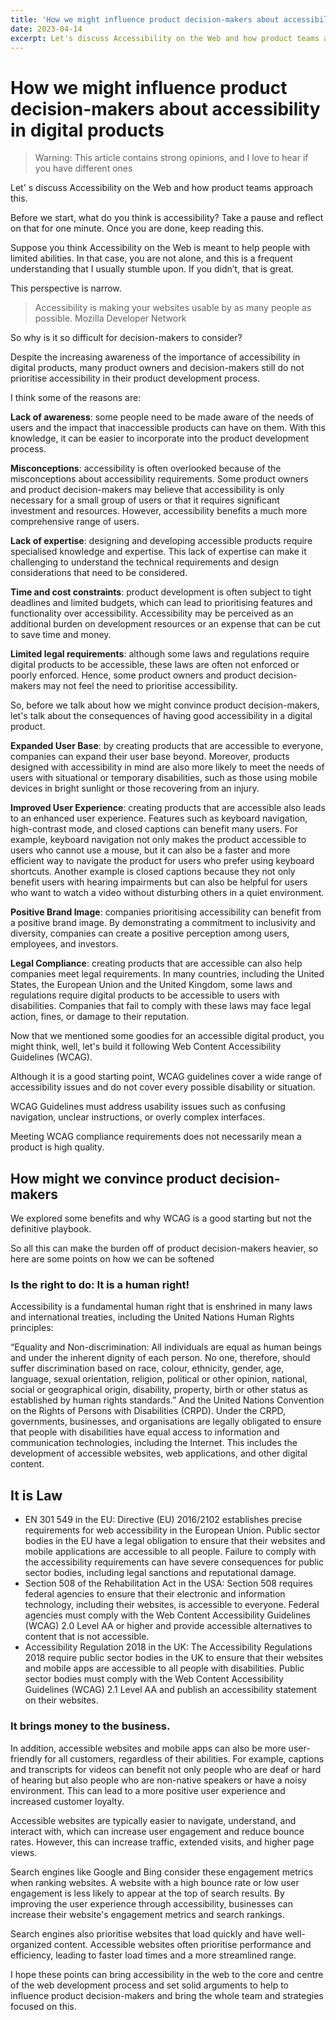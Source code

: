 ```yaml
---
title: 'How we might influence product decision-makers about accessibility in digital products'
date: 2023-04-14
excerpt: Let's discuss Accessibility on the Web and how product teams approach this.
---
```


# How we might influence product decision-makers about accessibility in digital products

> Warning: This article contains strong opinions, and I love to hear if you have different ones

Let' s discuss Accessibility on the Web and how product teams approach this.

Before we start, what do you think is accessibility? Take a pause and reflect on that for one minute. Once you are done, keep reading this.

Suppose you think Accessibility on the Web is meant to help people with limited abilities. In that case, you are not alone, and this is a frequent understanding that I usually stumble upon. If you didn’t, that is great.

This perspective is narrow.

> Accessibility is making your websites usable by as many people as possible.
> Mozilla Developer Network

So why is it so difficult for decision-makers to consider?

Despite the increasing awareness of the importance of accessibility in digital products, many product owners and decision-makers still do not prioritise accessibility in their product development process.

I think some of the reasons are:

**Lack of awareness**: some people need to be made aware of the needs of users and the impact that inaccessible products can have on them. With this knowledge, it can be easier to incorporate into the product development process.

**Misconceptions**: accessibility is often overlooked because of the misconceptions about accessibility requirements. Some product owners and product decision-makers may believe that accessibility is only necessary for a small group of users or that it requires significant investment and resources. However, accessibility benefits a much more comprehensive range of users.

**Lack of expertise**: designing and developing accessible products require specialised knowledge and expertise. This lack of expertise can make it challenging to understand the technical requirements and design considerations that need to be considered.

**Time and cost constraints**: product development is often subject to tight deadlines and limited budgets, which can lead to prioritising features and functionality over accessibility. Accessibility may be perceived as an additional burden on development resources or an expense that can be cut to save time and money.

**Limited legal requirements**: although some laws and regulations require digital products to be accessible, these laws are often not enforced or poorly enforced. Hence, some product owners and product decision-makers may not feel the need to prioritise accessibility.

So, before we talk about how we might convince product decision-makers, let's talk about the consequences of having good accessibility in a digital product.

**Expanded User Base**: by creating products that are accessible to everyone, companies can expand their user base beyond. Moreover, products designed with accessibility in mind are also more likely to meet the needs of users with situational or temporary disabilities, such as those using mobile devices in bright sunlight or those recovering from an injury.

**Improved User Experience**: creating products that are accessible also leads to an enhanced user experience. Features such as keyboard navigation, high-contrast mode, and closed captions can benefit many users. For example, keyboard navigation not only makes the product accessible to users who cannot use a mouse, but it can also be a faster and more efficient way to navigate the product for users who prefer using keyboard shortcuts. Another example is closed captions because they not only benefit users with hearing impairments but can also be helpful for users who want to watch a video without disturbing others in a quiet environment.

**Positive Brand Image**: companies prioritising accessibility can benefit from a positive brand image. By demonstrating a commitment to inclusivity and diversity, companies can create a positive perception among users, employees, and investors.

**Legal Compliance**: creating products that are accessible can also help companies meet legal requirements. In many countries, including the United States, the European Union and the United Kingdom, some laws and regulations require digital products to be accessible to users with disabilities. Companies that fail to comply with these laws may face legal action, fines, or damage to their reputation.

Now that we mentioned some goodies for an accessible digital product, you might think, well, let's build it following Web Content Accessibility Guidelines (WCAG).

Although it is a good starting point, WCAG guidelines cover a wide range of accessibility issues and do not cover every possible disability or situation.

WCAG Guidelines must address usability issues such as confusing navigation, unclear instructions, or overly complex interfaces.

Meeting WCAG compliance requirements does not necessarily mean a product is high quality.

## How might we convince product decision-makers

We explored some benefits and why WCAG is a good starting but not the definitive playbook.

So all this can make the burden off of product decision-makers heavier, so here are some points on how we can be softened

### Is the right to do: It is a human right!

Accessibility is a fundamental human right that is enshrined in many laws and international treaties, including the United Nations Human Rights principles:

“Equality and Non-discrimination: All individuals are equal as human beings and under the inherent dignity of each person. No one, therefore, should suffer discrimination based on race, colour, ethnicity, gender, age, language, sexual orientation, religion, political or other opinion, national, social or geographical origin, disability, property, birth or other status as established by human rights standards.”
And the United Nations Convention on the Rights of Persons with Disabilities (CRPD). Under the CRPD, governments, businesses, and organisations are legally obligated to ensure that people with disabilities have equal access to information and communication technologies, including the Internet. This includes the development of accessible websites, web applications, and other digital content.

## It is Law

- EN 301 549 in the EU: Directive (EU) 2016/2102 establishes precise requirements for web accessibility in the European Union. Public sector bodies in the EU have a legal obligation to ensure that their websites and mobile applications are accessible to all people. Failure to comply with the accessibility requirements can have severe consequences for public sector bodies, including legal sanctions and reputational damage.
- Section 508 of the Rehabilitation Act in the USA: Section 508 requires federal agencies to ensure that their electronic and information technology, including their websites, is accessible to everyone. Federal agencies must comply with the Web Content Accessibility Guidelines (WCAG) 2.0 Level AA or higher and provide accessible alternatives to content that is not accessible.
- Accessibility Regulation 2018 in the UK: The Accessibility Regulations 2018 require public sector bodies in the UK to ensure that their websites and mobile apps are accessible to all people with disabilities. Public sector bodies must comply with the Web Content Accessibility Guidelines (WCAG) 2.1 Level AA and publish an accessibility statement on their websites.

### It brings money to the business.

In addition, accessible websites and mobile apps can also be more user-friendly for all customers, regardless of their abilities. For example, captions and transcripts for videos can benefit not only people who are deaf or hard of hearing but also people who are non-native speakers or have a noisy environment. This can lead to a more positive user experience and increased customer loyalty.

Accessible websites are typically easier to navigate, understand, and interact with, which can increase user engagement and reduce bounce rates. However, this can increase traffic, extended visits, and higher page views.

Search engines like Google and Bing consider these engagement metrics when ranking websites. A website with a high bounce rate or low user engagement is less likely to appear at the top of search results. By improving the user experience through accessibility, businesses can increase their website's engagement metrics and search rankings.

Search engines also prioritise websites that load quickly and have well-organized content. Accessible websites often prioritise performance and efficiency, leading to faster load times and a more streamlined range.

I hope these points can bring accessibility in the web to the core and centre of the web development process and set solid arguments to help to influence product decision-makers and bring the whole team and strategies focused on this.
